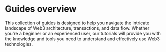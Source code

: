 # Guides overview

This collection of guides is designed to help you navigate the intricate landscape of Web3 architecture, transactions, and data flow. Whether you're a beginner or an experienced user, our tutorials will provide you with the knowledge and tools you need to understand and effectively use Web3 technologies.